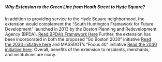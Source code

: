 

##### **Why Extension to the Green Line from Heath Street to Hyde Square?**
<Grid container>
    <Grid item justify='center' xs={12} sm={12} md={6}>
        <List>
            <CheckListItem text="Strengthen Boston's Latin Quarter" />
            <CheckListItem text="Promote the goal of environmental justice" />
            <CheckListItem text="Provide better access for more customers with fewer cars" />
            <CheckListItem text="Connect residents with a reliable one-seat ride into the subway system" />
            <CheckListItem text="Protect E-line service from being cut" />
        </List>
    </Grid>
    <Grid item justify='center' xs={12} sm={12} md={6}>
        <List>
            <CheckListItem text="Place Hyde Square on the T map" />
            <CheckListItem text="Help merchants by increasing foot traffic in Hyde Square" />
            <CheckListItem text="Accommodate new residential construction along South Huntington Avenue" />
            <CheckListItem text="Strengthen the MBTA by encouraging new riders and increased fare collections" />
            <CheckListItem text={"Act as a catalyst for the \"completes street design\""} />
        </List>
    </Grid>
</Grid>

In addition to providing service to the Hyde Square neighborhood, the extension would complement the
“South Huntington Framework for Future Development” launched in 2013 by the Boston Planning and Redevelopment Agency (BPDA).
<a href='#'>Read BPDA’s Framework Here</a> Further, the extension has been incorporated in both
the proposed “Go Boston 2030” initiative <a href='#'>Read the 2030 initiative here</a> and MASSDOT’s “Focus 40” initiative <a href='#'>Read the 2040 initiative here</a>. Overall, benefits of the extension to residents, merchants, and institutions are many.
